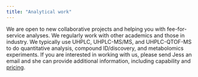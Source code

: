 ```yaml
---
title: "Analytical work"
---
```


We are open to new collaborative projects and helping you with fee-for-service analyses. We regularly work with other academics and those in industry. We typically use UHPLC, UHPLC-MS/MS, and UHPLC-QTOF-MS to do quantitative analysis, compound ID/discovery, and metabolomics experiments. If you are interested in working with us, please send Jess an email and she can provide additional information, including capability and [pricing](files/fee-schedule.pdf).